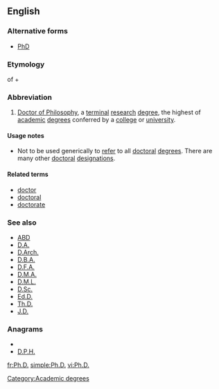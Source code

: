 ==English==

===Alternative forms===
* [[PhD]]

===Etymology===
{{abbreviation|English}} of {{etyl|la}} {{term|philosophiae}} + {{term|doctor#Latin|doctor}}

===Abbreviation===
{{infl|en|abbreviation}}

# [[Doctor of Philosophy]], a [[terminal]] [[research]] [[degree]], the highest of [[academic]] [[degree]]s conferred by a [[college]] or [[university]].

====Usage notes====
* Not to be used generically to [[refer]] to all [[doctoral]] [[degree]]s. There are many other [[doctoral]] [[designation]]s.

====Related terms====
* [[doctor]]
* [[doctoral]]
* [[doctorate]]

===See also===
* [[ABD]]
* [[D.A.]]
* [[D.Arch.]]
* [[D.B.A.]]
* [[D.F.A.]]
* [[D.M.A.]]
* [[D.M.L.]]
* [[D.Sc.]]
* [[Ed.D.]]
* [[Th.D.]]
* [[J.D.]]

===Anagrams===
* {{alphagram|dhp}}
* [[D.P.H.#English|D.P.H.]]

[[Category:Academic degrees]]

[[fr:Ph.D.]]
[[simple:Ph.D.]]
[[vi:Ph.D.]]